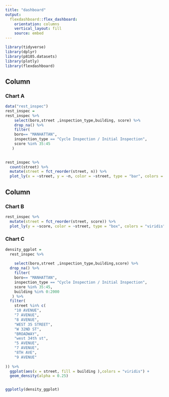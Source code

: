 ```yaml
---
title: "dashboard"
output: 
  flexdashboard::flex_dashboard:
    orientation: columns
    vertical_layout: fill
    source: embed
---
```


```r
library(tidyverse)
library(dplyr)
library(p8105.datasets)
library(plotly)
library(flexdashboard)
```

Column {data-width=650}
-----------------------------------------------------------------------

### Chart A

```r
data("rest_inspec")
rest_inspec = 
rest_inspec %>% 
    select(boro,street ,inspection_type,building, score) %>% 
    drop_na() %>% 
    filter(
    boro== "MANHATTAN",
    inspection_type == "Cycle Inspection / Initial Inspection",
    score %in% 35:45
   )
   

rest_inspec %>% 
  count(street) %>% 
  mutate(street = fct_reorder(street, n)) %>% 
  plot_ly(x = ~street, y = ~n, color = ~street, type = "bar", colors = "viridis")

```

Column {data-width=350}
-----------------------------------------------------------------------

### Chart B

```r
rest_inspec %>% 
  mutate(street = fct_reorder(street, score)) %>% 
  plot_ly(y = ~score, color = ~street, type = "box", colors = "viridis")


```

### Chart C

```r
density_ggplot = 
  rest_inspec %>%
  
    select(boro,street ,inspection_type,building,score) %>% 
  drop_na() %>% 
    filter(
    boro== "MANHATTAN",
    inspection_type == "Cycle Inspection / Initial Inspection",
    score %in% 35:45,
    building %in% 0:2000
   ) %>%
  filter( 
    street %in% c(
    "10 AVENUE", 
    "7 AVENUE",
    "8 AVENUE",
    "WEST 35 STREET",
    "W 32ND ST",
    "BROADWAY",
    "west 34th st",	
    "5 AVENUE",	
    "7 AVENUE",
    "8TH AVE",
    "9 AVENUE"
   
)) %>% 
  ggplot(aes(x = street, fill = building ),colors = "viridis") +
  geom_density(alpha = 0.25) 


ggplotly(density_ggplot)
```

